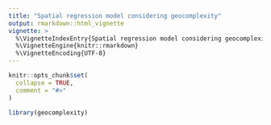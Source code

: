 ```yaml
---
title: "Spatial regression model considering geocomplexity"
output: rmarkdown::html_vignette
vignette: >
  %\VignetteIndexEntry{Spatial regression model considering geocomplexity}
  %\VignetteEngine{knitr::rmarkdown}
  %\VignetteEncoding{UTF-8}
---
```


```r
knitr::opts_chunk$set(
  collapse = TRUE,
  comment = "#>"
)
```

```r
library(geocomplexity)
```
